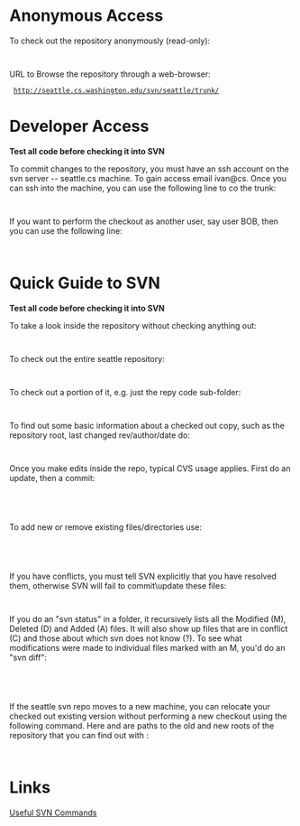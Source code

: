 = Anonymous Access =

To check out the repository anonymously (read-only):

  {{{svn co http://seattle.cs.washington.edu/svn/seattle/trunk/}}}

URL to Browse the repository through a web-browser:
  http://seattle.cs.washington.edu/svn/seattle/trunk/

= Developer Access =

'''Test all code before checking it into SVN'''

To commit changes to the repository, you must have an ssh account on the svn server -- seattle.cs machine. To gain access email ivan@cs. Once you can ssh into the machine, you can use the following line to co the trunk:

  {{{svn co svn+ssh://seattle.cs.washington.edu/seattle/trunk/}}}

If you want to perform the checkout as another user, say user BOB, then you can use the following line:

  {{{svn co svn+ssh://BOB@seattle.cs.washington.edu/seattle/trunk/}}}

= Quick Guide to SVN =

'''Test all code before checking it into SVN'''

To take a look inside the repository without checking anything out:
  {{{svn list svn+ssh://seattle.cs.washington.edu/seattle/trunk/repy}}}

To check out the entire seattle repository:
  {{{svn checkout svn+ssh://seattle.cs.washington.edu/seattle}}}

To check out a portion of it, e.g. just the repy code sub-folder:
  {{{svn checkout svn+ssh://seattle.cs.washington.edu/seattle/trunk/repy}}}

To find out some basic information about a checked out copy, such as the repository root, last changed rev/author/date do:
  {{{svn info}}}

Once you make edits inside the repo, typical CVS usage applies. First do an update, then a commit:
  {{{svn update}}}
  {{{svn commit}}}

To add new or remove existing files/directories use:
  {{{svn add [filename]}}}
  {{{svn remove [filename]}}}

If you have conflicts, you must tell SVN explicitly that you have resolved them, otherwise SVN will fail to commit\update these files:
  {{{svn resolve [filename]}}}

If you do an "svn status" in a folder, it recursively lists all the Modified (M), Deleted (D) and Added (A) files. It will also show up files that are in conflict (C) and those about which svn does not know (?). To see what modifications were made to individual files marked with an M, you'd do an "svn diff": 
  {{{svn status}}}

  {{{svn diff [filename]}}}

If the seattle svn repo moves to a new machine, you can relocate your checked out existing version without performing a new checkout using the following command. Here {{{old_repo}}} and {{{new_repo}}} are paths to the old and new roots of the repository that you can find out with {{{svn info}}}:

  {{{svn sw --relocate old_repo new_repo}}}

= Links =

[http://wiki.greenstone.org/wiki/index.php/Useful_SVN_Commands Useful SVN Commands]
